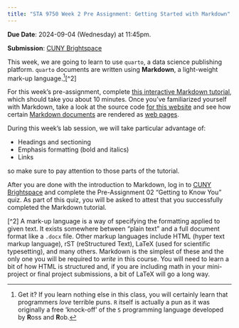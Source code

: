 ```yaml
---
title: "STA 9750 Week 2 Pre Assignment: Getting Started with Markdown"
---
```


**Due Date**: 2024-09-04 (Wednesday) at 11:45pm.

**Submission**: [CUNY Brightspace](https://brightspace.cuny.edu/)

This week, we are going to learn to use `quarto`, a data science publishing
platform. `quarto` documents are written using **Markdown**, a light-weight
mark-up language.[^1][^2]

For this week's pre-assignment, complete [this interactive 
Markdown tutorial](https://commonmark.org/help/tutorial/), which should take you
about 10 minutes. Once you've familiarized yourself with Markdown, take a look
at the source code [for this website](https://github.com/michaelweylandt/STA9750)
and see how certain [Markdown documents](https://github.com/michaelweylandt/STA9750/blob/main/miniprojects.qmd) 
are rendered as [web pages](../miniprojects.html).

During this week's lab session, we will take particular advantage of:

- Headings and sectioning
- Emphasis formatting (bold and italics)
- Links

so make sure to pay attention to those parts of the tutorial.

After you are done with the introduction to Markdown, log in to
[CUNY Brightspace](https://brightspace.cuny.edu/) and complete the Pre-Assignment
02 "Getting to Know You" quiz. As part of this quiz, you will be asked to
attest that you successfully completed the Markdown tutorial.

[^1]: Get it? If you learn nothing else in this class, you will certainly learn
that programmers _love_ terrible puns. `R` itself is actually a pun as it was
originally a free 'knock-off' of the `S` programming language developed by **R**oss
and **R**ob.

[^2] A mark-up language is a way of specifying the formatting applied to given
text. It exists somewhere between "plain text" and a full document format like a
`.docx` file. Other markup languages include HTML (hyper text markup language), 
rST (reStructured Text), LaTeX (used for scientific typesetting), and many others.
Markdown is the simplest of these and the only one you will be required to _write_
in this course. You will need to learn a bit of how HTML is structured and, if you
are including math in your mini-project or final project submissions, a bit of LaTeX
will go a long way.
